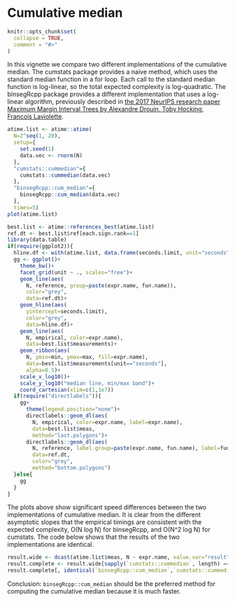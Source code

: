 <!--
%\VignetteEngine{knitr::knitr}
%\VignetteIndexEntry{Cumulative median}
-->

# Cumulative median

```{r setup, include = FALSE}
knitr::opts_chunk$set(
  collapse = TRUE,
  comment = "#>"
)
```

In this vignette we compare two different implementations of the
cumulative median. The cumstats package provides a naive method, which
uses the standard median function in a for loop. Each call to the
standard median function is log-linear, so the total expected
complexity is log-quadratic. The binsegRcpp package provides a
different implementation that uses a log-linear algorithm, previously
described in [the 2017 NeurIPS research paper Maximum Margin Interval
Trees by Alexandre Drouin, Toby Hocking, Francois
Laviolette](https://proceedings.neurips.cc/paper/2017/hash/2288f691b58edecadcc9a8691762b4fd-Abstract.html).

```{r}
atime.list <- atime::atime(
  N=2^seq(1, 20),
  setup={
    set.seed(1)
    data.vec <- rnorm(N)
  },
  "cumstats::cummedian"={
    cumstats::cummedian(data.vec)
  },
  "binsegRcpp::cum_median"={
    binsegRcpp::cum_median(data.vec)
  },
  times=5)
plot(atime.list)

best.list <- atime::references_best(atime.list)
ref.dt <- best.list$ref[each.sign.rank==1]
library(data.table)
if(require(ggplot2)){
  hline.df <- with(atime.list, data.frame(seconds.limit, unit="seconds"))
  gg <- ggplot()+
    theme_bw()+
    facet_grid(unit ~ ., scales="free")+
    geom_line(aes(
      N, reference, group=paste(expr.name, fun.name)),
      color="grey",
      data=ref.dt)+
    geom_hline(aes(
      yintercept=seconds.limit),
      color="grey",
      data=hline.df)+
    geom_line(aes(
      N, empirical, color=expr.name),
      data=best.list$measurements)+
    geom_ribbon(aes(
      N, ymin=min, ymax=max, fill=expr.name),
      data=best.list$measurements[unit=="seconds"],
      alpha=0.5)+
    scale_x_log10()+
    scale_y_log10("median line, min/max band")+
    coord_cartesian(xlim=c(1,1e7))
  if(require("directlabels")){
    gg+
      theme(legend.position="none")+
      directlabels::geom_dl(aes(
        N, empirical, color=expr.name, label=expr.name),
        data=best.list$meas,
        method="last.polygons")+
      directlabels::geom_dl(aes(
        N, reference, label.group=paste(expr.name, fun.name), label=fun.name),
        data=ref.dt,
        color="grey",
        method="bottom.polygons")
  }else{
    gg
  }
}
```

The plots above show significant speed differences between the two
implementations of cumulative median. It is clear from the different
asymptotic slopes that the empirical timings are consistent with the
expected complexity, O(N log N) for binsegRcpp, and O(N^2 log N) for
cumstats. The code below shows that the results of the two
implementations are identical.

```{r}
result.wide <- dcast(atime.list$meas, N ~ expr.name, value.var="result")
result.complete <- result.wide[sapply(`cumstats::cummedian`, length) == N]
result.complete[, identical(`binsegRcpp::cum_median`,`cumstats::cummedian`)]
```

Conclusion: `binsegRcpp::cum_median` should be the preferred method
for computing the cumulative median because it is much faster.
